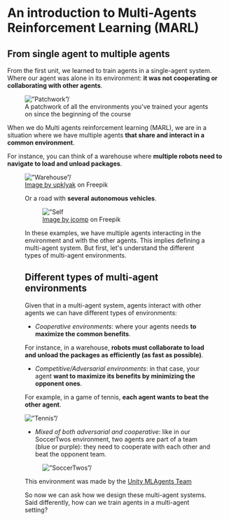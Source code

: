 # An introduction to Multi-Agents Reinforcement Learning (MARL)

## From single agent to multiple agents

From the first unit, we learned to train agents in a single-agent system. Where our agent was alone in its environment: **it was not cooperating or collaborating with other agents**.

<figure>
<img src=”https://huggingface.co/datasets/huggingface-deep-rl-course/course-images/resolve/main/en/unit10/patchwork.jpg alt=”Patchwork”/>
<figcaption>
A patchwork of all the environments you've trained your agents on since the beginning of the course
</figcaption>
</figure>

When we do Multi agents reinforcement learning (MARL), we are in a situation where we have multiple agents **that share and interact in a common environment**.

For instance, you can think of a warehouse where **multiple robots need to navigate to load and unload packages**.

<figure>
<img src=”https://huggingface.co/datasets/huggingface-deep-rl-course/course-images/resolve/main/en/unit10/warehouse.jpg” alt=”Warehouse”/>
<figcaption> <a href="[https://www.freepik.com/free-vector/robots-warehouse-interior-automated-machines_32117680.htm#query=warehouse robot&position=17&from_view=keyword](https://www.freepik.com/free-vector/robots-warehouse-interior-automated-machines_32117680.htm#query=warehouse%20robot&position=17&from_view=keyword)">Image by upklyak</a> on Freepik </figcaption>

Or a road with **several autonomous vehicles**.

<figure>
<img src=”https://huggingface.co/datasets/huggingface-deep-rl-course/course-images/resolve/main/en/unit10/selfdrivingcar.jpg” alt=”Self driving cars”/>
<figcaption>
<a href="[https://www.freepik.com/free-vector/autonomous-smart-car-automatic-wireless-sensor-driving-road-around-car-autonomous-smart-car-goes-scans-roads-observe-distance-automatic-braking-system_26413332.htm#query=self driving cars highway&position=34&from_view=search&track=ais](https://www.freepik.com/free-vector/autonomous-smart-car-automatic-wireless-sensor-driving-road-around-car-autonomous-smart-car-goes-scans-roads-observe-distance-automatic-braking-system_26413332.htm#query=self%20driving%20cars%20highway&position=34&from_view=search&track=ais)">Image by jcomp</a> on Freepik
</figcaption>
</figure>

In these examples, we have multiple agents interacting in the environment and with the other agents. This implies defining a multi-agent system. But first, let's understand the different types of multi-agent environments.

## Different types of multi-agent environments

Given that in a multi-agent system, agents interact with other agents we can have different types of environments:

- *Cooperative environments*: where your agents needs **to maximize the common benefits**.

For instance, in a warehouse, **robots must collaborate to load and unload the packages as efficiently (as fast as possible)**.

- *Competitive/Adversarial environments*: in that case, your agent **want to maximize its benefits by minimizing the opponent ones**.

For example, in a game of tennis, **each agent wants to beat the other agent**.

<img src=”https://huggingface.co/datasets/huggingface-deep-rl-course/course-images/resolve/main/en/unit10/tennis.png alt=”Tennis”/>

- *Mixed of both adversarial and cooperative*: like in our SoccerTwos environment, two agents are part of a team (blue or purple): they need to cooperate with each other and beat the opponent team.

<figure>
<img src=”https://huggingface.co/datasets/huggingface-deep-rl-course/course-images/resolve/main/en/unit10/soccertwos.gif” alt=”SoccerTwos”/>

</figure>

<figcaption>This environment was made by the <a href=”https://github.com/Unity-Technologies/ml-agents”>Unity MLAgents Team</a></figcaption>


So now we can ask how we design these multi-agent systems. Said differently, how can we train agents in a multi-agent setting?
